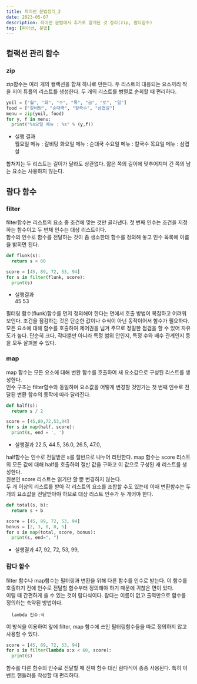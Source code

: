 ```yaml
---
title: 파이썬 문법정리_2
date: 2023-05-07
description: 파이썬 문법에서 추가로 알게된 것 정리(zip, 람다함수)
tag: [파이썬, 문법]
---  
```


## 컬랙션 관리 함수  
### zip  
zip함수는 여러 개의 컬랙션을 합쳐 하나로 만든다. 두 리스트의 대응되는 요소끼리 짝을 지어 튜플의 리스트를 생성한다. 두 개의 리스트를 병렬로 순회할 때 편리하다.  
```python
yoil = ["월", "화", "수", "목", "금", "토", "일"]
food = ["갈비탕", "순대국", "칼국수", "삼겹살"]
menu = zip(yoil, food)
for y, f in menu:
  print("%s요일 메뉴 : %s" % (y,f))
```
- 실행 결과  
  월요일 메뉴 : 갈비탕
  화요일 메뉴 : 순대국
  수요일 메뉴 : 칼국수
  목요일 메뉴 : 삼겹살  
  
합쳐지는 두 리스트는 길이가 달라도 상관없다. 짧은 쪽의 길이에 맞추어지며 긴 쪽의 남는 요소는 사용하지 않는다.  

  
## 람다 함수  
### filter  
filter함수는 리스트의 요소 중 조건에 맞는 것만 골라낸다. 첫 번째 인수는 조건을 지정하는 함수이고 두 번재 인수는 대상 리스트이다.  
함수의 인수로 함수를 전달하는 것이 좀 생소한데 함수를 정의해 놓고 인수 목록에 이름을 밝히면 된다.  
```python
def flunk(s):
  return s < 60

score = [45, 89, 72, 53, 94]
for s in filter(flunk, score):
  print(s)
```
- 실행결과  
  45
  53
  
필터링 함수(flunk)함수를 먼저 정의해야 한다는 면에서 호출 방법이 복잡하고 어려워 보인다. 조건을 점검하는 것은 단순한 값이나 수식이 아닌 동작이어서 함수가 필요하다.  
모든 요소에 대해 함수를 호출하여 제어권을 넘겨 주므로 정밀한 점검을 할 수 있어 자유도가 높다. 단순히 크다, 작다뿐만 아니라 특정 범위 안인지, 특정 수와 배수 관계인지 등을 모두 살펴볼 수 있다.  

### map  
map 함수는 모든 요소에 대해 변환 함수를 호출하여 새 요소값으로 구성된 리스트를 생성한다.  
인수 구조는 filter함수와 동일하며 요소값을 어떻게 변경할 것인가는 첫 번째 인수로 전달된 변환 함수의 동작에 따라 달라진다.  
```python
def half(s):
  return s / 2

score = [45,89,72,53,94]
for s in map(half, score):
  print(s, end = ', ')
```
- 실행결과
  22.5, 44.5, 36.0, 26.5, 47.0, 
  
half함수는 인수로 전달받은 s를 절반으로 나누어 리턴한다. map 함수는 score 리스트의 모든 값에 대해 half를 호출하여 절반 값을 구하고 이 값으로 구성된 새 리스트를 생성한다.  
원본인 score 리스트는 읽기만 할 뿐 변경하지 않는다.  
두 개 이상의 리스트를 받아 각 리스트의 요소를 조합할 수도 있는데 이때 변환함수는 두 개의 요소값을 전달받아야 하므로 대상 리스트 인수가 두 개어야 한다.  
```python
def total(s, b):
  return s + b

score = [45, 89, 72, 53, 94]
bonus = [2, 3, 0, 0, 5]
for s in map(total, score, bonus):
  print(s, end=", ")
```
- 실행결과
  47, 92, 72, 53, 99, 
  
### 람다 함수  
filter 함수나 map함수는 필터링과 변환을 위해 다른 함수를 인수로 받는다. 이 함수를 호출하기 전에 인수로 전달할 함수부터 정의해야 하기 때문에 귀찮은 면이 있다.  
이럴 때 간편하게 쓸 수 있는 것이 람다식이다. 람다는 이름이 없고 출력만으로 함수를 정의하는 축약된 방법이다.  
```
  lambda 인수:식
```
이 방식을 이용하여 앞에 filter, map 함수에 쓰인 필터링함수들을 따로 정의하지 않고 사용할 수 있다.  
```python 
score = [45, 89, 72, 53, 94]
for s in filter(lambda x:x < 60, score):
  print(s)
```
함수를 다른 함수의 인수로 전달할 때 진짜 함수 대신 람다식이 종종 사용된다. 특히 이벤트 핸들러를 작성할 때 편리하다.  

  
